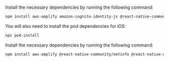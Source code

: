 <BlockSwitcher>
<Block name="React Native">

Install the necessary dependencies by running the following command:

```sh
npm install aws-amplify amazon-cognito-identity-js @react-native-community/netinfo @react-native-async-storage/async-storage
```

You will also need to install the pod dependencies for iOS:

```sh
npx pod-install
```
</Block>
<Block name="Expo">

Install the necessary dependencies by running the following command:

```sh
npm install aws-amplify @react-native-community/netinfo @react-native-async-storage/async-storage
```

</Block>
</BlockSwitcher>

